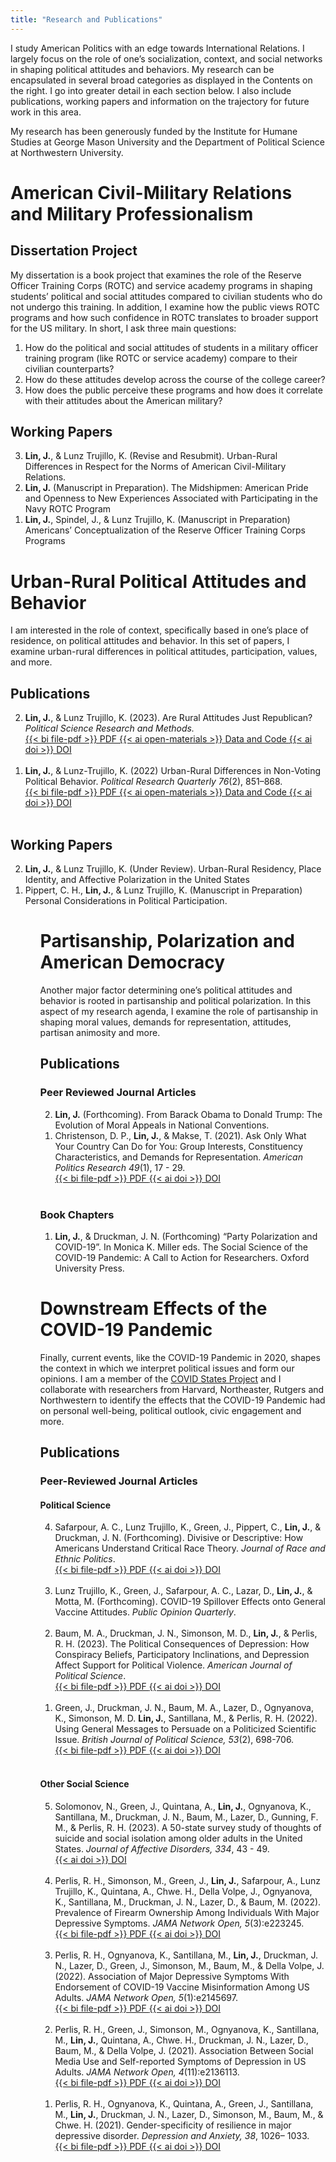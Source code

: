 ```yaml
---
title: "Research and Publications"
---
```


I study American Politics with an edge towards International Relations. I largely focus on the role of one's socialization, context, and social networks in shaping political attitudes and behaviors. My research can be encapsulated in several broad categories as displayed in the Contents on the right. I go into greater detail in each section below. I also include publications, working papers and information on the trajectory for future work in this area.

My research has been generously funded by the Institute for Humane Studies at George Mason University and the Department of Political Science at Northwestern University.

# American Civil-Military Relations and Military Professionalism

## Dissertation Project

My dissertation is a book project that examines the role of the Reserve Officer Training Corps (ROTC) and service academy programs in shaping students' political and social attitudes compared to civilian students who do not undergo this training. In addition, I examine how the public views ROTC programs and how such confidence in ROTC translates to broader support for the US military. In short, I ask three main questions:

1. How do the political and social attitudes of students in a military officer training program (like ROTC or service academy) compare to their civilian counterparts? 
2. How do these attitudes develop across the course of the college career? 
3. How does the public perceive these programs and how does it correlate with their attitudes about the American military?

## Working Papers

<ol reversed>
<li> **Lin, J.**, & Lunz Trujillo, K. (Revise and Resubmit). Urban-Rural Differences in Respect for the Norms of American Civil-Military Relations.</li>
<li>**Lin, J.** (Manuscript in Preparation). The Midshipmen: American Pride and Openness to New Experiences Associated with Participating in the Navy ROTC Program </li>
<li> **Lin, J.**, Spindel, J., & Lunz Trujillo, K. (Manuscript in Preparation) Americans’ Conceptualization of the Reserve Officer Training Corps Programs
</ol>

# Urban-Rural Political Attitudes and Behavior

I am interested in the role of context, specifically based in one's place of residence, on political attitudes and behavior. In this set of papers, I examine urban-rural differences in political attitudes, participation, values, and more.

## Publications

<ol reversed>
<li> **Lin, J.**, & Lunz Trujillo, K. (2023). Are Rural Attitudes Just Republican? *Political Science Research and Methods.* <br>
<a role="button" href="Files/Papers/Republican_PSRM_2023.pdf" type="button" class="btn btn-outline-secondary btn-xs"> {{< bi file-pdf >}} PDF </a>
<a role="button" href="https://doi.org/10.7910/DVN/2MZE9D" type="button" class="btn btn-outline-secondary btn-xs"> {{< ai open-materials >}} Data and Code </a> 
<a role="button" href="https://doi.org/10.1017/psrm.2023.48" type="button" class="btn btn-outline-secondary btn-xs"> {{< ai doi >}} DOI </a> <br><br>
</li>

<li> **Lin, J.**, & Lunz-Trujillo, K. (2022) Urban-Rural Differences in Non-Voting Political Behavior. *Political Research Quarterly 76*(2), 851–868. <br>
<a role="button" href="Files/Papers/NonVoting_PRQ_2023.pdf" type="button" class="btn btn-outline-secondary btn-xs"> {{< bi file-pdf >}} PDF </a>
<a role="button" href="https://doi.org/10.7910/DVN/UIUV3U" type="button" class="btn btn-outline-secondary btn-xs"> {{< ai open-materials >}} Data and Code </a>
<a role="button" href="https://doi.org/10.1177/10659129221119195" type="button" class="btn btn-outline-secondary btn-xs"> {{< ai doi >}} DOI </a> <br><br>
</li>

</ol>


## Working Papers

<ol reversed>
<li> **Lin, J.**, & Lunz Trujillo, K. (Under Review). Urban-Rural Residency, Place Identity, and Affective Polarization in the United States </li>
<li> Pippert, C. H., **Lin, J.**, & Lunz Trujillo, K. (Manuscript in Preparation) Personal Considerations in Political Participation. </li>
<ol>

# Partisanship, Polarization and American Democracy

Another major factor determining one's political attitudes and behavior is rooted in partisanship and political polarization. In this aspect of my research agenda, I examine the role of partisanship in shaping moral values, demands for representation, attitudes, partisan animosity and more.

## Publications

### Peer Reviewed Journal Articles

<ol reversed>
<li> **Lin, J.** (Forthcoming). From Barack Obama to Donald Trump: The Evolution of Moral Appeals in National Conventions. </li>
<li> Christenson, D. P., **Lin, J.**, & Makse, T. (2021). Ask Only What Your Country Can Do for You: Group Interests, Constituency Characteristics, and Demands for Representation. *American Politics Research 49*(1), 17 - 29.<br>
<a role="button" href="Files/Papers/DFR_APR_2021.pdf" type="button" class="btn btn-outline-secondary btn-xs"> {{< bi file-pdf >}} PDF </a> 
<a role="button" href="https://doi.org/10.1177/1532673X20961028" type="button" class="btn btn-outline-secondary btn-xs"> {{< ai doi >}} DOI </a> <br><br>
</li>

</ol>

### Book Chapters

<ol reversed>
<li> **Lin, J.**, & Druckman, J. N. (Forthcoming) "Party Polarization and COVID-19". In Monica K. Miller eds. The Social Science of the COVID-19 Pandemic: A Call to Action for Researchers. Oxford University Press.</li>
</ol>

# Downstream Effects of the COVID-19 Pandemic

Finally, current events, like the COVID-19 Pandemic in 2020, shapes the context in which we interpret political issues and form our opinions. I am a member of the [COVID States Project](https://www.covidstates.org/) and I collaborate with researchers from Harvard, Northeaster, Rutgers and Northwestern to identify the effects that the COVID-19 Pandemic had on personal well-being, political outlook, civic engagement and more.

## Publications

### Peer-Reviewed Journal Articles

#### Political Science

<ol reversed>
<li> Safarpour, A. C., Lunz Trujillo, K., Green, J., Pippert, C., **Lin, J.**, & Druckman, J. N. (Forthcoming). Divisive or Descriptive: How Americans Understand Critical Race Theory. *Journal of Race and Ethnic Politics*.<br>
<a role="button" href="Files/Papers/CRT_JEPS_2023.pdf" type="button" class="btn btn-outline-secondary btn-xs"> {{< bi file-pdf >}} PDF </a>
<a role="button" href="https://doi.org/10.1017/rep.2023.39" type="button" class="btn btn-outline-secondary btn-xs"> {{< ai doi >}} DOI </a> <br><br>
</li>

<li> Lunz Trujillo, K., Green, J., Safarpour, A. C., Lazar, D., **Lin, J.**, & Motta, M. (Forthcoming). COVID-19 Spillover Effects onto General Vaccine Attitudes. *Public Opinion Quarterly*. <br><br> </li>

<li> Baum, M. A., Druckman, J. N., Simonson, M. D., **Lin, J.**, & Perlis, R. H. (2023). The Political Consequences of Depression: How Conspiracy Beliefs, Participatory Inclinations, and Depression Affect Support for Political Violence. *American Journal of Political Science*. <br>
<a role="button" href="Files/Papers/Depression_AJPS_2023.pdf" type="button" class="btn btn-outline-secondary btn-xs"> {{< bi file-pdf >}} PDF </a>
<a role="button" href="https://doi.org/10.1111/ajps.12827" type="button" class="btn btn-outline-secondary btn-xs"> {{< ai doi >}} DOI </a> <br><br>
</li>

<li> Green, J., Druckman, J. N., Baum, M. A., Lazer, D., Ognyanova, K., Simonson, M. D. **Lin, J.**, Santillana, M., & Perlis, R. H. (2022). Using General Messages to Persuade on a Politicized Scientific Issue. *British Journal of Political Science, 53*(2), 698-706. <br>
<a role="button" href="Files/Papers/VaxMes_BJPS_2022.pdf" type="button" class="btn btn-outline-secondary btn-xs"> {{< bi file-pdf >}} PDF </a>
<a role="button" href="https://doi.org/10.1017/S0007123422000424" type="button" class="btn btn-outline-secondary btn-xs"> {{< ai doi >}} DOI </a> <br><br>
</li>
</ol>

#### Other Social Science

<ol reversed>
<li> Solomonov, N., Green, J., Quintana, A., **Lin, J.**, Ognyanova, K., Santillana, M., Druckman, J. N., Baum, M., Lazer, D., Gunning, F. M., & Perlis, R. H. (2023). A 50-state survey study of thoughts of suicide and social isolation among older adults in the United States. *Journal of Affective Disorders, 334*, 43 - 49. <br>
<a role="button" href="https://doi.org/10.1016/j.jad.2023.04.038" type="button" class="btn btn-outline-secondary btn-xs"> {{< ai doi >}} DOI </a> <br><br>
</li>

<li> Perlis, R. H., Simonson, M., Green, J., **Lin, J.**, Safarpour, A., Lunz Trujillo, K., Quintana, A., Chwe. H., Della Volpe, J., Ognyanova, K., Santillana, M., Druckman, J. N., Lazer, D., & Baum, M. (2022). Prevalence of Firearm Ownership Among Individuals With Major Depressive Symptoms. *JAMA Network Open, 5*(3):e223245. <br>
<a role="button" href="Files/Papers/FirearmJAMA.pdf" type="button" class="btn btn-outline-secondary btn-xs"> {{< bi file-pdf >}} PDF </a>
<a role="button" href="http://doi.org/10.1001/jamanetworkopen.2022.3245" type="button" class="btn btn-outline-secondary btn-xs"> {{< ai doi >}} DOI </a> <br><br>
</li>

<li> Perlis, R. H., Ognyanova, K., Santillana, M., **Lin, J.**, Druckman, J. N., Lazer, D., Green, J., Simonson, M., Baum, M., & Della Volpe, J. (2022). Association of Major Depressive Symptoms With Endorsement of COVID-19 Vaccine Misinformation Among US Adults. *JAMA Network Open, 5*(1):e2145697. <br>
<a role="button" href="Files/Papers/VaxMisinfoJAMA.pdf" type="button" class="btn btn-outline-secondary btn-xs"> {{< bi file-pdf >}} PDF </a>
<a role="button" href="http://doi.org/10.1001/jamanetworkopen.2021.45697" type="button" class="btn btn-outline-secondary btn-xs"> {{< ai doi >}} DOI </a> <br><br>
</li>

<li> Perlis, R. H., Green, J., Simonson, M., Ognyanova, K., Santillana, M., **Lin, J.**, Quintana, A., Chwe. H., Druckman, J. N., Lazer, D., Baum, M., & Della Volpe, J. (2021). Association Between Social Media Use and Self-reported Symptoms of Depression in US Adults. *JAMA Network Open, 4*(11):e2136113. <br>
<a role="button" href="Files/Papers/SocialMediaJAMA.pdf" type="button" class="btn btn-outline-secondary btn-xs"> {{< bi file-pdf >}} PDF </a>
<a role="button" href="http://doi.org/10.1001/jamanetworkopen.2021.36113" type="button" class="btn btn-outline-secondary btn-xs"> {{< ai doi >}} DOI </a> <br><br>
</li>

<li> Perlis, R. H., Ognyanova, K., Quintana, A., Green, J., Santillana, M., **Lin, J.**, Druckman, J. N., Lazer, D., Simonson, M., Baum, M., & Chwe. H. (2021). Gender-specificity of resilience in major depressive disorder. *Depression and Anxiety, 38*, 1026– 1033. <br>
<a role="button" href="Files/Papers/Gender_DA.pdf" type="button" class="btn btn-outline-secondary btn-xs"> {{< bi file-pdf >}} PDF </a>
<a role="button" href="https://doi.org/10.1002/da.23203" type="button" class="btn btn-outline-secondary btn-xs"> {{< ai doi >}} DOI </a><br><br>
</li>
</ol>





